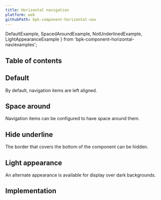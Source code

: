 ```yaml
---
title: Horizontal navigation
platform: web
githubPath: bpk-component-horizontal-nav
---
```


  DefaultExample, 
  SpacedAroundExample, 
  NotUnderlinedExample, 
  LightAppearanceExample
} from 'bpk-component-horizontal-nav/examples';

## Table of contents

## Default

By default, navigation items are left aligned.

<PresentationBlock>
  <DefaultExample />
</PresentationBlock>

## Space around

Navigation items can be configured to have space around them.

<PresentationBlock>
  <SpacedAroundExample />
</PresentationBlock>

## Hide underline

The border that covers the bottom of the component can be hidden.

<PresentationBlock>
  <NotUnderlinedExample />
</PresentationBlock>

## Light appearance

An alternate appearance is available for display over dark backgrounds.

<PresentationBlock darkBackground>
  <LightAppearanceExample />
</PresentationBlock>

## Implementation

<Readme file={readme} />